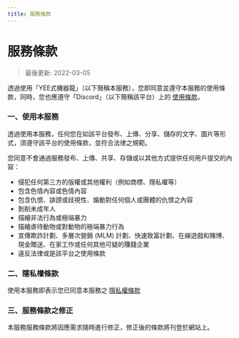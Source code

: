 ---
title: 服務條款
---

<div className="contentContainer">

# 服務條款

> 最後更新: 2022-03-05

透過使用「YEE式機器龍」（以下簡稱本服務），您即同意並遵守本服務的使用條款，同時，您也應遵守「Discord」（以下簡稱該平台）上的 [使用條款](https://discord.com/terms)。

### 一、使用本服務

透過使用本服務，任何您在如該平台發布、上傳、分享、儲存的文字、圖片等形式，須遵守該平台的使用條款，並符合法律之規範。

您同意不會通過服務發布、上傳、共享、存儲或以其他方式提供任何用戶提交的內容：
* 侵犯任何第三方的版權或其他權利（例如商標、隱私權等）
* 包含色情內容或色情內容
* 包含仇恨、誹謗或歧視性、煽動對任何個人或團體的仇恨之內容
* 剝削未成年人
* 描繪非法行為或極端暴力
* 描繪虐待動物或對動物的極端暴力行為
* 宣傳欺詐計劃、多層次營銷 (MLM) 計劃、快速致富計劃、在線遊戲和賭博、現金贈送、在家工作或任何其他可疑的賺錢企業
* 違反法律或是該平台之使用條款

### 二、隱私權條款

使用本服務即表示您已同意本服務之 [隱私權條款](/privacy)

### 三、服務條款之修正

本服務服務條款將因應需求隨時進行修正，修正後的條款將刊登於網站上。
</div>